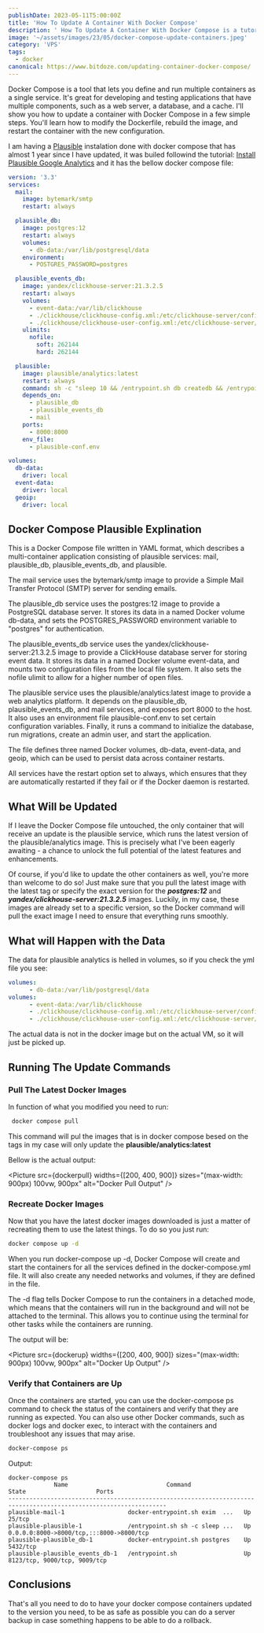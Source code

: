 ```yaml
---
publishDate: 2023-05-11T5:00:00Z
title: 'How To Update A Container With Docker Compose'
description: ' How To Update A Container With Docker Compose is a tutorial that shows you how to use Docker Compose to update a container image and configuration without losing any data or settings.'
image: '~/assets/images/23/05/docker-compose-update-containers.jpeg'
category: 'VPS'
tags:
  - docker
canonical: https://www.bitdoze.com/updating-container-docker-compose/
---
```



Docker Compose is a tool that lets you define and run multiple containers as a single service. It's great for developing and testing applications that have multiple components, such as a web server, a database, and a cache. I'll show you how to update a container with Docker Compose in a few simple steps. You'll learn how to modify the Dockerfile, rebuild the image, and restart the container with the new configuration.

I am having a [Plausible](https://plausible.io/) instalation done with docker compose that has almost 1 year since I have updated, it was builed followind the tutorial: [Install Plausible Google Analytics](https://www.wpdoze.com/how-to-install-plausible/) and it has the bellow docker compose file:

```yml
version: '3.3'
services:
  mail:
    image: bytemark/smtp
    restart: always

  plausible_db:
    image: postgres:12
    restart: always
    volumes:
      - db-data:/var/lib/postgresql/data
    environment:
      - POSTGRES_PASSWORD=postgres

  plausible_events_db:
    image: yandex/clickhouse-server:21.3.2.5
    restart: always
    volumes:
      - event-data:/var/lib/clickhouse
      - ./clickhouse/clickhouse-config.xml:/etc/clickhouse-server/config.d/logging.xml:ro
      - ./clickhouse/clickhouse-user-config.xml:/etc/clickhouse-server/users.d/logging.xml:ro
    ulimits:
      nofile:
        soft: 262144
        hard: 262144

  plausible:
    image: plausible/analytics:latest
    restart: always
    command: sh -c "sleep 10 && /entrypoint.sh db createdb && /entrypoint.sh db migrate && /entrypoint.sh db init-admin && /entrypoint.sh run"
    depends_on:
      - plausible_db
      - plausible_events_db
      - mail
    ports:
      - 8000:8000
    env_file:
      - plausible-conf.env

volumes:
  db-data:
    driver: local
  event-data:
    driver: local
  geoip:
    driver: local
```

## Docker Compose Plausible Explination

This is a Docker Compose file written in YAML format, which describes a multi-container application consisting of plausible services: mail, plausible_db, plausible_events_db, and plausible.

The mail service uses the bytemark/smtp image to provide a Simple Mail Transfer Protocol (SMTP) server for sending emails.

The plausible_db service uses the postgres:12 image to provide a PostgreSQL database server. It stores its data in a named Docker volume db-data, and sets the POSTGRES_PASSWORD environment variable to "postgres" for authentication.

The plausible_events_db service uses the yandex/clickhouse-server:21.3.2.5 image to provide a ClickHouse database server for storing event data. It stores its data in a named Docker volume event-data, and mounts two configuration files from the local file system. It also sets the nofile ulimit to allow for a higher number of open files.

The plausible service uses the plausible/analytics:latest image to provide a web analytics platform. It depends on the plausible_db, plausible_events_db, and mail services, and exposes port 8000 to the host. It also uses an environment file plausible-conf.env to set certain configuration variables. Finally, it runs a command to initialize the database, run migrations, create an admin user, and start the application.

The file defines three named Docker volumes, db-data, event-data, and geoip, which can be used to persist data across container restarts.

All services have the restart option set to always, which ensures that they are automatically restarted if they fail or if the Docker daemon is restarted.

## What Will be Updated

If I leave the Docker Compose file untouched, the only container that will receive an update is the plausible service, which runs the latest version of the plausible/analytics image. This is precisely what I've been eagerly awaiting - a chance to unlock the full potential of the latest features and enhancements.

Of course, if you'd like to update the other containers as well, you're more than welcome to do so! Just make sure that you pull the latest image with the latest tag or specify the exact version for the **_postgres:12_** and **_yandex/clickhouse-server:21.3.2.5_** images. Luckily, in my case, these images are already set to a specific version, so the Docker command will pull the exact image I need to ensure that everything runs smoothly.

## What will Happen with the Data

The data for plausible analytics is helled in volumes, so if you check the yml file you see:

```yml
volumes:
      - db-data:/var/lib/postgresql/data
volumes:
      - event-data:/var/lib/clickhouse
      - ./clickhouse/clickhouse-config.xml:/etc/clickhouse-server/config.d/logging.xml:ro
      - ./clickhouse/clickhouse-user-config.xml:/etc/clickhouse-server/users.d/logging.xml:ro
```

The actual data is not in the docker image but on the actual VM, so it will just be picked up.

## Running The Update Commands

### Pull The Latest Docker Images

In function of what you modified you need to run:

```bash
 docker compose pull
```

This command will pul the images that is in docker compose besed on the tags in my case will only update the **plausible/analytics:latest**

Bellow is the actual output:

<Picture src={dockerpull} widths={[200, 400, 900]} sizes="(max-width: 900px) 100vw, 900px" alt="Docker Pull Output" />

### Recreate Docker Images

Now that you have the latest docker images downloaded is just a matter of recreating them to use the latest things. To do so you just run:

```bash
docker compose up -d
```

When you run docker-compose up -d, Docker Compose will create and start the containers for all the services defined in the docker-compose.yml file. It will also create any needed networks and volumes, if they are defined in the file.

The -d flag tells Docker Compose to run the containers in a detached mode, which means that the containers will run in the background and will not be attached to the terminal. This allows you to continue using the terminal for other tasks while the containers are running.

The output will be:

<Picture src={dockerup} widths={[200, 400, 900]} sizes="(max-width: 900px) 100vw, 900px" alt="Docker Up Output" />

### Verify that Containers are Up

Once the containers are started, you can use the docker-compose ps command to check the status of the containers and verify that they are running as expected. You can also use other Docker commands, such as docker logs and docker exec, to interact with the containers and troubleshoot any issues that may arise.

```bash
docker-compose ps
```

Output:

```
docker-compose ps
             Name                            Command               State                    Ports
-------------------------------------------------------------------------------------------------------------------
plausible-mail-1                  docker-entrypoint.sh exim  ...   Up      25/tcp
plausible-plausible-1             /entrypoint.sh sh -c sleep ...   Up      0.0.0.0:8000->8000/tcp,:::8000->8000/tcp
plausible-plausible_db-1          docker-entrypoint.sh postgres    Up      5432/tcp
plausible-plausible_events_db-1   /entrypoint.sh                   Up      8123/tcp, 9000/tcp, 9009/tcp
```

## Conclusions

That's all you need to do to have your docker compose containers updated to the version you need, to be as safe as possible you can do a server backup in case something happens to be able to do a rollback.
